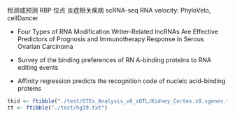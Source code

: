 

检测或预测 RBP 位点
炎症相关疾病
scRNA-seq
RNA velocity: PhyloVelo, cellDancer


- Four Types of RNA Modification Writer-Related lncRNAs Are Effective
  Predictors of Prognosis and Immunotherapy Response in Serous Ovarian
  Carcinoma

- Survey of the binding preferences of RN
  A-binding proteins to RNA editing events

- Affinity regression predicts the recognition code of nucleic acid-binding proteins

```r
tkid <- ftibble("./test/GTEx_Analysis_v8_sQTL/Kidney_Cortex.v8.sgenes.txt.gz")
tt <- ftibble("./test/hg19.txt")
```
